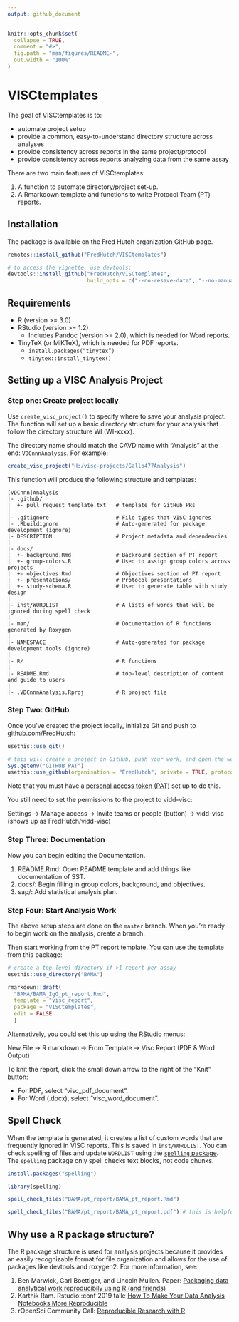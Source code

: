 ```yaml
---
output: github_document
---
```


<!-- README.md is generated from README.Rmd. Please edit that file -->

```r
knitr::opts_chunk$set(
  collapse = TRUE,
  comment = "#>",
  fig.path = "man/figures/README-",
  out.width = "100%"
)
```

# VISCtemplates

The goal of VISCtemplates is to: 

* automate project setup
* provide a common, easy-to-understand directory structure across analyses 
* provide consistency across reports in the same project/protocol
* provide consistency across reports analyzing data from the same assay

There are two main features of VISCtemplates:

1. A function to automate directory/project set-up.
2. A Rmarkdown template and functions to write Protocol Team (PT) reports.

## Installation

The package is available on the Fred Hutch organization GitHub page.

```r
remotes::install_github("FredHutch/VISCtemplates")

# to access the vignette, use devtools:
devtools::install_github("FredHutch/VISCtemplates",
                         build_opts = c("--no-resave-data", "--no-manual"))
```

## Requirements

* R (version >= 3.0)
* RStudio (version >= 1.2)
    + Includes Pandoc (version >= 2.0), which is needed for Word reports.
* TinyTeX (or MiKTeX), which is needed for PDF reports.
    + `install.packages(“tinytex”)`
    + `tinytex::install_tinytex()`

## Setting up a VISC Analysis Project

### Step one: Create project locally

Use `create_visc_project()` to specify where to save your analysis project. The function will set up a basic directory structure for your analysis that follow the directory structure WI (WI-xxxx).

The directory name should match the CAVD name with "Analysis" at the end: `VDCnnnAnalysis`. For example:

```r
create_visc_project("H:/visc-projects/Gallo477Analysis")
```

This function will produce the following structure and templates:
```
[VDCnnn]Analysis
|- .github/
|  +- pull_request_template.txt   # template for GitHub PRs
|
|- .gitignore                     # File types that VISC ignores
|- .Rbuildignore                  # Auto-generated for package development (ignore)
|- DESCRIPTION                    # Project metadata and dependencies 
|
|- docs/
|  +- background.Rmd              # Backround section of PT report
|  +- group-colors.R              # Used to assign group colors across projects
|  +- objectives.Rmd              # Objectives section of PT report
|  +- presentations/              # Protocol presentations
|  +- study-schema.R              # Used to generate table with study design
|
|- inst/WORDLIST                  # A lists of words that will be ignored during spell check
|
|- man/                           # Documentation of R functions generated by Roxygen
|
|- NAMESPACE                      # Auto-generated for package development tools (ignore)
|
|- R/                             # R functions
|
|- README.Rmd                     # top-level description of content and guide to users
|
|- .VDCnnnAnalysis.Rproj          # R project file
```

### Step Two: GitHub

Once you've created the project locally, initialize Git and push to github.com/FredHutch:

```r
usethis::use_git()

# this will create a project on GitHub, push your work, and open the webpage!
Sys.getenv("GITHUB_PAT")
usethis::use_github(organisation = "FredHutch", private = TRUE, protocol = "https")
```

Note that you must have a [personal access token (PAT)](https://happygitwithr.com/github-pat.html) set up to do this.

You still need to set the permissions to the project to vidd-visc:

Settings &rarr; Manage access &rarr; Invite teams or people (button) &rarr; vidd-visc (shows up as FredHutch/vidd-visc)

### Step Three: Documentation

Now you can begin editing the Documentation. 

1. README.Rmd: Open README template and add things like documentation of SST.
2. docs/: Begin filling in group colors, background, and objectives.
3. sap/: Add statistical analysis plan.

### Step Four: Start Analysis Work

The above setup steps are done on the `master` branch. When you're ready to begin work on the analysis, create a branch. 

Then start working from the PT report template. You can use the template from this package:

```r
# create a top-level directory if >1 report per assay
usethis::use_directory("BAMA")

rmarkdown::draft(
  "BAMA/BAMA_IgG_pt_report.Rmd", 
  template = "visc_report", 
  package = "VISCtemplates", 
  edit = FALSE
  )
```

Alternatively, you could set this up using the RStudio menus:

New File &rarr; R markdown &rarr; From Template &rarr; Visc Report (PDF & Word Output)

To knit the report, click the small down arrow to the right of the "Knit" button:

* For PDF, select "visc_pdf_document".
* For Word (.docx), select "visc_word_document".

## Spell Check

When the template is generated, it creates a list of custom words that are frequently ignored in VISC reports. This is saved in `inst/WORDLIST`. You can check spelling of files and update `WORDLIST` using the [`spelling` package](https://docs.ropensci.org/spelling/). The `spelling` package only spell checks text blocks, not code chunks.

```r
install.packages("spelling")

library(spelling)

spell_check_files("BAMA/pt_report/BAMA_pt_report.Rmd")

spell_check_files("BAMA/pt_report/BAMA_pt_report.pdf") # this is helpful for spell checking captions
```

## Why use a R package structure?

The R package structure is used for analysis projects because it provides an easily recognizable format for file organization and allows for the use of packages like devtools and roxygen2. For more information, see:

1. Ben Marwick, Carl Boettiger, and Lincoln Mullen. Paper: [Packaging data analytical work reproducibily using R (and friends)](https://peerj.com/preprints/3192/)
2. Karthik Ram. Rstudio::conf 2019 talk: [How To Make Your Data Analysis Notebooks More Reproducible](https://github.com/karthik/rstudio2019)
3. rOpenSci Community Call: [Reproducible Research with R](https://ropensci.org/commcalls/2019-07-30/)
